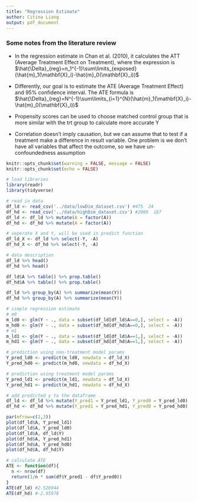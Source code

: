```yaml
---
title: "Regression Estimate"
author: Citina Liang
output: pdf_document
---
```


### Some notes from the literature review
* In the regression estimate in Chan et al. (2010), it calculates the ATT (Average Treatment Effect on Treatment), where the expression is $\hat{\Delta}_{reg}=n_1^{-1}\sum\limits_{exposed}(\hat{m}_1(\mathbf{X}_i)-\hat{m}_0(\mathbf{X}_i))$

* Differently, our goal is to estimate the ATE (Average Treatment Effect) and 95% confidence interval. The ATE formula is $\hat{\Delta}_{reg}=N^{-1}\sum\limits_{i=1}^{N}(\hat{m}_1(\mathbf{X}_i)-\hat{m}_0(\mathbf{X}_i))$

* Propensity scores can be used to choose matched control group that is more similar with the trt group to calculate more accurate Y

* Correlation doesn't imply causation, but we can assume that to test if a treatment make a difference in result variable. One problem is we don't have all variables that affect the outcome, so we have un-confoundedness assumption

```r
knitr::opts_chunk$set(warning = FALSE, message = FALSE)
knitr::opts_chunk$set(echo = FALSE)
```

```r
# load libraries
library(readr)
library(tidyverse)
```

```r
# read in data
df_ld <- read_csv('../data/lowDim_dataset.csv') #475  24
df_hd <- read_csv('../data/highDim_dataset.csv') #2000  187
df_ld <- df_ld %>% mutate(A = factor(A))
df_hd <- df_hd %>% mutate(A = factor(A))

# seperate X and Y, will be used in predict function
df_ld_X <- df_ld %>% select(-Y, -A)
df_hd_X <- df_hd %>% select(-Y, -A)

# data description
df_ld %>% head()
df_hd %>% head()

df_ld$A %>% table() %>% prop.table()
df_hd$A %>% table() %>% prop.table()

df_ld %>% group_by(A) %>% summarize(mean(Y))
df_hd %>% group_by(A) %>% summarize(mean(Y))
```

```r
# simple regression estimate
# m0
m_ld0 <- glm(Y ~ ., data = subset(df_ld[df_ld$A==0,], select = -A))
m_hd0 <- glm(Y ~ ., data = subset(df_hd[df_hd$A==0,], select = -A))
# m1
m_ld1 <- glm(Y ~ ., data = subset(df_ld[df_ld$A==1,], select = -A))
m_hd1 <- glm(Y ~ ., data = subset(df_hd[df_hd$A==1,], select = -A))

# prediction using non-treatment model params
Y_pred_ld0 <- predict(m_ld0, newdata = df_ld_X)
Y_pred_hd0 <- predict(m_hd0, newdata = df_hd_X)

# prediction using treatment model params
Y_pred_ld1 <- predict(m_ld1, newdata = df_ld_X)
Y_pred_hd1 <- predict(m_hd1, newdata = df_hd_X)

# add predicted y to the dataframe
df_ld <- df_ld %>% mutate(Y_pred1 = Y_pred_ld1, Y_pred0 = Y_pred_ld0)
df_hd <- df_hd %>% mutate(Y_pred1 = Y_pred_hd1, Y_pred0 = Y_pred_hd0)

par(mfrow=c(2,3))
plot(df_ld$A, Y_pred_ld1)
plot(df_ld$A, Y_pred_ld0)
plot(df_ld$A, df_ld$Y)
plot(df_hd$A, Y_pred_hd1)
plot(df_hd$A, Y_pred_hd0)
plot(df_hd$A, df_hd$Y)

# calculate ATE
ATE <- function(df){
  n <- nrow(df)
  return(1/n * sum(df$Y_pred1 - df$Y_pred0))
}
ATE(df_ld) #2.526944
ATE(df_hd) #-2.95978
```